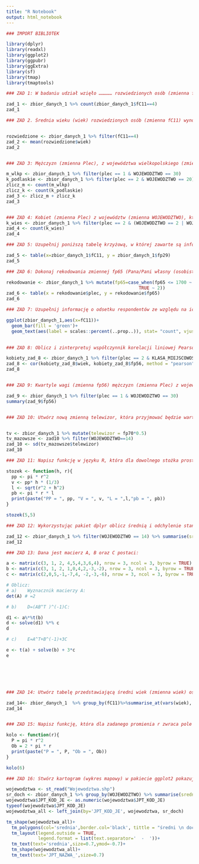 ```yaml
---
title: "R Notebook"
output: html_notebook
---
```


```r
### IMPORT BIBLIOTEK

library(dplyr)
library(readxl)
library(ggplot2)
library(ggpubr)
library(ggExtra)
library(sf)
library(tmap)
library(tmaptools)


```
```r
### ZAD 1: W badaniu udział wzięło …………… rozwiedzionych osób (zmienna fC11) ODP = 49

zad_1 <- zbior_danych_1 %>% count(zbior_danych_1$fC11==4)
zad_1

```


```r
### ZAD 2. Średnia wieku (wiek) rozwiedzionych osób (zmienna fC11) wynosiła ……… lat. ODP = 48,67


rozwiedzione <- zbior_danych_1 %>% filter(fC11==4)
zad_2 <- mean(rozwiedzione$wiek)
zad_2



```


```r
### ZAD 3: Mężczyzn (zmienna Plec), z województwa wielkopolskiego (zmienna WOJEWODZTWO) oraz kobiet z województwa podlaskiego udział w badaniu ankietowym wzięło łącznie……………. Odp : 97

m_wlkp <- zbior_danych_1 %>% filter(plec == 1 & WOJEWODZTWO == 30)
k_podlaskie <- zbior_danych_1 %>% filter(plec == 2 & WOJEWODZTWO == 20)
zlicz_m <- count(m_wlkp)
zlicz_k <- count(k_podlaskie)
zad_3 <- zlicz_m + zlicz_k
zad_3



```

```r
### ZAD 4: Kobiet (zmienna Plec) z województw (zmienna WOJEWODZTWO), których kod kończy się cyfrą 2, a które jednocześnie mieszkają na wsi (zmienna KLASA_MIEJSOWOSCI) w badaniu ankietowym udział wzięło…………… ODP: 73                                                                                                             
k_wies <- zbior_danych_1 %>% filter(plec == 2 & (WOJEWODZTWO == 2 | WOJEWODZTWO == 12 | WOJEWODZTWO == 22 | WOJEWODZTWO == 32) & KLASA_MIEJSCOWOSCI == 6)
zad_4 <- count(k_wies)
zad_4

```

```r
### ZAD 5: Uzupełnij poniższą tabelę krzyżową, w której zawarte są informacje o liczbie respondentów ze względu na ich stan cywilny  (zmienne fC11) i zmienną fp29 (Co jest według Pana/Pani ważniejsze w życiu?)

zad_5 <- table(x=zbior_danych_1$fC11, y = zbior_danych_1$fp29)
zad_5


```


```r
### ZAD 6: Dokonaj rekodowania zmiennej fp65 (Pana/Pani własny (osobisty) dochód miesięczny netto (na rękę) średnio z ostatnich trzech miesięcy wyniósł) według następującego schematu: 1 – do 1700 zł włącznie, 2 – powyżej 1700 zł. Następnie uzupełnij poniższą tabelę liczebnościami.   

rekodowanie <- zbior_danych_1 %>% mutate(fp65=case_when(fp65 <= 1700 ~ 1,
                                                  TRUE ~ 2))
zad_6 <- table(x = rekodowanie$plec, y = rekodowanie$fp65)
zad_6

```



```r
### ZAD 7: Uzupełnij informację o odsetku respondentów ze względu na ich stan cywilny (zmienna fC11) wpisując odpowiednie wartości nad każdym słupkiem osobno. Stwórz odpowiedni wykres w ggplot2 

ggplot(zbior_danych_1,aes(x=fC11))+ 
  geom_bar(fill = 'green')+
  geom_text(aes(label = scales::percent(..prop..)), stat= "count", vjust = -0.4)
  
```

```r
### ZAD 8: Oblicz i zinterpretuj współczynnik korelacji liniowej Pearsona pomiędzy wiekiem  (zmienna wiek) a wagą (zmienna fp56) kobiet (zmienna Plec) zamieszkujących wieś (zmienna KLASA_MIEJSOWOSCI) Pearson = 0,3651897

kobiety_zad_8 <- zbior_danych_1 %>% filter(plec == 2 & KLASA_MIEJSCOWOSCI == 6)
zad_8 <- cor(kobiety_zad_8$wiek, kobiety_zad_8$fp56, method = "pearson")
zad_8



```

```r
### ZAD 9: Kwartyle wagi (zmienna fp56) mężczyzn (zmienna Plec) z województwa wielkopolskiego (zmienna WOJEWODZTWO) wynosiły: 1 KW: 80, 20 KW = 85, 3 KW = 94,25

zad_9 <- zbior_danych_1 %>% filter(plec == 1 & WOJEWODZTWO == 30)
summary(zad_9$fp56)



```


```r
### ZAD 10: Utwórz nową zmienną telewizor, która przyjmować będzie wartości równe 50% wartości zmiennej: Ile czasu poświęcił Pan przeciętnie dziennie w minionym tygodniu na oglądanie telewizji?  (zmienna fp70). Ile wynosi odchylenie standardowe tak wyznaczonej zmiennej w grupie osób z województwa mazowieckiego (zmienna WOJEWODZTWO)? ODP: 0.594368


tv <- zbior_danych_1 %>% mutate(telewizor = fp70*0.5)
tv_mazowsze <- zad10 %>% filter(WOJEWODZTWO==14)
zad_10 <- sd(tv_mazowsze$telewizor)
zad_10


```
```r
### ZAD 11: Napisz funkcję w języku R, która dla dowolnego stożka prostego o wysokości h oraz promieniu podstawy r wyznaczy jego objętość (V), pole podstawy (Pp), pole powierzchni bocznej (Ppb) oraz długość tworzącej stożka (l).

stozek <- function(h, r){
  pp <- pi * r^2
  v <- pp* h * (1/3)
  l <- sqrt(r^2 + h^2)
  pb <- pi * r * l
  print(paste("PP = ", pp, "V = ", v, "L = ",l,"pb = ", pb))
}

stozek(5,5)

```

```r
### ZAD 12: Wykorzystując pakiet dplyr oblicz średnią i odchylenie standardowe wieku (zmienna wiek) dla osób mieszkających w województwie mazowieckim (zmienna WOJEWODZTWO). Jako wynik podaj postać napisanego kodu. 

zad_12 <- zbior_danych_1 %>% filter(WOJEWODZTWO == 14) %>% summarise(srednia = mean(wiek, na.rm=TRUE), odchylenie = sd(wiek, na.rm = TRUE))
zad_12


```

```r
### ZAD 13: Dana jest macierz A, B oraz C postaci:

a <- matrix(c(3, 1, 2, 4,5,4,3,6,4), nrow = 3, ncol = 3, byrow = TRUE)
b <- matrix(c(3, 1, 2, 1,0,4,2,-3,-2), nrow = 3, ncol = 3, byrow = TRUE)
c <- matrix(c(2,0,5,-1,-7,4, -2,-3,-6), nrow = 3, ncol = 3, byrow = TRUE)

# Oblicz:
# a)	Wyznacznik macierzy A:
det(A) # =2

# b) 	D=(AB^T )^(-1)C:

d1 <- a%*%t(b)
d <- solve(d1) %*% c
d

# c) 	E=A^T+B^(-1)+3C

e <- t(a) + solve(b) + 3*c
e







```

```r
### ZAD 14: Utwórz tabelę przedstawiającą średni wiek (zmienna wiek) osób w przekroju stanu cywilnego (zmienna fC11). Zastosuj w tym celu dowolny pakiet języka programowania R

zad_14<- zbior_danych_1  %>% group_by(fC11)%>%summarise_at(vars(wiek), list(name = mean)) 
zad_14



```

```r
### ZAD 15: Napisz funkcję, która dla zadanego promienia r zwraca pole (P=πr^2) i obwód koła (Ob=2πr).

kolo <- function(r){
  P = pi * r^2
  Ob = 2 * pi * r
  print(paste("P = ", P, "Ob = ", Ob))
}

kolo(6)


```

```r
### ZAD 16: Stwórz kartogram (wykres mapowy) w pakiecie ggplot2 pokazujący średni dochód (zmienna fp65)  w przekroju województw

wojewodztwa <- st_read("Wojewodztwa.shp")
sr_doch <- zbior_danych_1 %>% group_by(WOJEWODZTWO) %>% summarise(srednia = round(mean(fp65),1)) %>% rename(JPT_KOD_JE = WOJEWODZTWO)
wojewodztwa$JPT_KOD_JE <- as.numeric(wojewodztwa$JPT_KOD_JE)
typeof(wojewodztwa$JPT_KOD_JE)
wojewodztwa_all <- left_join(by='JPT_KOD_JE', wojewodztwa, sr_doch)

tm_shape(wojewodztwa_all)+
  tm_polygons(col='srednia',border.col='black', tittle = "średni \n dochod")+
  tm_layout(legend.outside = TRUE, 
            legend.format = list(text.separator='  -  '))+
  tm_text(text='srednia',size=0.7,ymod=-0.7)+
  tm_shape(wojewodztwa_all)+
  tm_text(text='JPT_NAZWA_',size=0.7)


```

